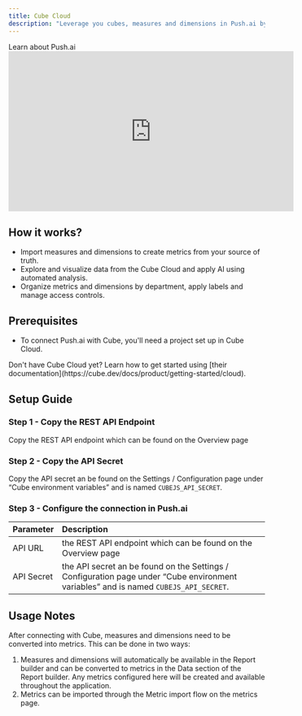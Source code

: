 ```yaml
---
title: Cube Cloud
description: "Leverage you cubes, measures and dimensions in Push.ai by connecting with Cube Cloud."
---
```


<Note>
  Learn about Push.ai
  <iframe
    width="560"
    height="315"
    src="https://www.youtube.com/embed/HdBrMcnXPFE"
    title="YouTube video player"
    frameborder="0"
    allow="accelerometer; autoplay; clipboard-write; encrypted-media; gyroscope; picture-in-picture"
    allowfullscreen
  ></iframe>
</Note>

## How it works?

- Import measures and dimensions to create metrics from your source of truth.
- Explore and visualize data from the Cube Cloud and apply AI using automated analysis.
- Organize metrics and dimensions by department, apply labels and manage access controls.

## Prerequisites

- To connect Push.ai with Cube, you'll need a project set up in Cube Cloud.

<Info>
  Don't have Cube Cloud yet? Learn how to get started using [their
  documentation](https://cube.dev/docs/product/getting-started/cloud).
</Info>

## Setup Guide

### Step 1 - Copy the REST API Endpoint

Copy the REST API endpoint which can be found on the Overview page

### Step 2 - Copy the API Secret

Copy the API secret an be found on the Settings / Configuration page under “Cube environment variables” and is named `CUBEJS_API_SECRET`.

### Step 3 - Configure the connection in Push.ai

| Parameter  | Description                                                                                                                          |
| :--------- | :----------------------------------------------------------------------------------------------------------------------------------- |
| API URL    | the REST API endpoint which can be found on the Overview page                                                                        |
| API Secret | the API secret an be found on the Settings / Configuration page under “Cube environment variables” and is named `CUBEJS_API_SECRET`. |

## Usage Notes

After connecting with Cube, measures and dimensions need to be converted into metrics. This can be done in two ways:

1. Measures and dimensions will automatically be available in the Report builder and can be converted to metrics in the Data section of the Report builder. Any metrics configured here will be created and available throughout the application.
2. Metrics can be imported through the Metric import flow on the metrics page.
